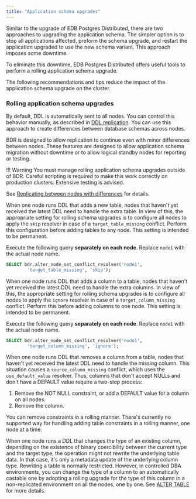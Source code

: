 ```yaml
---
title: "Application schema upgrades"
---
```


Similar to the upgrade of EDB Postgres Distributed, there are two
approaches to upgrading the application schema. The simpler option is to
stop all applications affected, preform the schema upgrade, and restart the
application upgraded to use the new schema variant. This approach
imposes some downtime.

To eliminate this downtime, EDB Postgres Distributed offers useful tools to
perform a rolling application schema upgrade.

The following recommendations and tips reduce the impact of the
application schema upgrade on the cluster.

### Rolling application schema upgrades

By default, DDL is automatically sent to all nodes. You can control this behavior 
manually, as described in
[DDL replication](../ddl/). You can use this approach
to create differences between database schemas across nodes.

BDR is designed to allow replication to continue even with minor
differences between nodes. These features are designed to allow
application schema migration without downtime or to allow logical
standby nodes for reporting or testing.

!!! Warning
    You must manage rolling application schema upgrades outside of BDR.
    Careful scripting is required to make this work correctly
    on production clusters. Extensive testing is advised.

See [Replicating between nodes with differences](../appusage/) for details.

When one node runs DDL that adds a new table, nodes that haven't
yet received the latest DDL need to handle the extra table.
In view of this, the appropriate setting for rolling schema upgrades
is to configure all nodes to apply the `skip` resolver in case of a
`target_table_missing` conflict. Perform this configuration before adding tables to any
node. This setting is intended to be permanent.

Execute the following query **separately on each node**. Replace `node1` with the actual
node name.

```sql
SELECT bdr.alter_node_set_conflict_resolver('node1',
		'target_table_missing', 'skip');
```

When one node runs DDL that adds a column to a table, nodes that haven't
yet received the latest DDL need to handle the extra columns.
In view of this, the appropriate setting for rolling schema
upgrades is to configure all nodes to apply the `ignore` resolver in
case of a `target_column_missing` conflict. Perform this before adding columns to
one node. This setting is intended to be
permanent.

Execute the following query **separately on each node**. Replace `node1` with the actual
node name.

```sql
SELECT bdr.alter_node_set_conflict_resolver('node1',
		'target_column_missing', 'ignore');
```

When one node runs DDL that removes a column from a table, nodes that
haven't yet received the latest DDL need to handle the missing column.
This situation causes a `source_column_missing` conflict, which uses
the `use_default_value` resolver. Thus, columns that don't
accept NULLs and don't have a DEFAULT value require a two-step process:

1. Remove the NOT NULL constraint, or add a DEFAULT value for a column
   on all nodes.
2. Remove the column.

You can remove constraints in a rolling manner.
There's currently no supported way for handling adding table
constraints in a rolling manner, one node at a time.

When one node runs a DDL that changes the type of an existing column,
depending on the existence of binary coercibility between the current
type and the target type, the operation might not rewrite the underlying
table data. In that case, it's only a metadata update of the
underlying column type. Rewriting a table is normally restricted.
However, in controlled DBA environments, you can change
the type of a column to an automatically castable one by adopting
a rolling upgrade for the type of this column in a non-replicated
environment on all the nodes, one by one. See [ALTER TABLE](../ddl/#alter-table) for more details.

